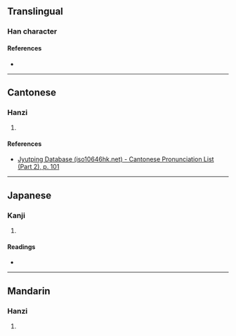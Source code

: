 {{character info/new}}
==Translingual==

===Han character===
{{Han char|rn=46|rad=山|as=20|sn=23|four=|canj=UTCE|ids=⿰山夔}}

====References====
* {{Han ref|kx=0323.100|dkj=08653|hdz=10809.140|uh=5DD9|ud=24025}}

----

==Cantonese==

===Hanzi===
{{yue-hanzi|jyut=[[naau4]], [[laau4]]|y=naau4, laau4}}

# {{rfdef|yue|sort=山20}}

====References====
* [http://www.iso10646hk.net/jp/document/download.jsp Jyutping Database (iso10646hk.net) - Cantonese Pronunciation List (Part 2), p. 101]

----

==Japanese==

===Kanji===
{{ja-kanji|grade=|rs=山20}}

# {{rfdef|ja|sort=山20}}

====Readings====
* {{ja-readings|on=[[き]] (ki), [[ぎ]] (gi), [[どう]] (dō), [[のう]] (nō)|kun=}}

----

==Mandarin==

===Hanzi===
{{cmn-hanzi|pin=[[kuí]] ([[kui2]]), [[náo]] ([[nao2]])|wg=k'uei<sup>2</sup>, nao<sup>2</sup>}}

# {{rfdef|cmn|sort=山20}}